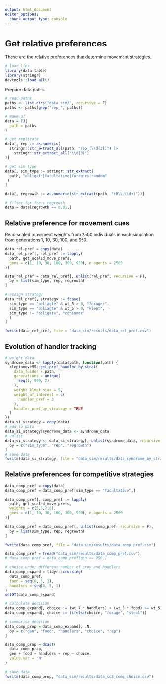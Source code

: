 ```yaml
---
output: html_document
editor_options:
  chunk_output_type: console
---
```


# Get relative preferences

These are the relative preferences that determine movement strategies.

```r
# load libs
library(data.table)
library(stringr)
devtools::load_all()
```

Prepare data paths.

```r
# read paths
paths <- list.dirs("data_sim/", recursive = F)
paths <- paths[grep("rep_", paths)]

# make df
data = CJ(
  path = paths
)

# get replicate
data[, rep := as.numeric(
  stringr::str_extract_all(path, "rep_(\\d{3})") |> 
    stringr::str_extract_all("\\d{3}")
)]

# get sim type
data[, sim_type := stringr::str_extract(
  path, "obligate|facultative|foragers|random"
 ) 
]

data[, regrowth := as.numeric(str_extract(path, "(0\\.\\d+)"))]

# filter for focus regrowth
data = data[regrowth == 0.01,]
```

## Relative preference for movement cues

Read scaled movement weights from 2500 individuals in each simulation from generations 1, 10, 30, 100, and 950.

```r
data_rel_pref = copy(data)
data_rel_pref[, rel_pref := lapply(
  path, get_scaled_move_prefs, 
  gens = c(1, 10, 30, 100, 300, 950), n_agents = 2500
)]

data_rel_pref = data_rel_pref[, unlist(rel_pref, recursive = F),
  by = list(sim_type, rep, regrowth)
]

# assign strategy
data_rel_pref[, strategy := fcase(
  sim_type == "obliagte" & wt_5 > 0, "forager", 
  sim_type == "obliagte" & wt_5 > 0, "klept",
  sim_type != "obligate", "consumer"
  )
]

fwrite(data_rel_pref, file = "data_sim/results/data_rel_pref.csv")
```

## Evolution of handler tracking

```r
# weight data
syndrome_data <- lapply(data$path, function(path) {
  kleptomoveMS::get_pref_handler_by_strat(
    data_folder = path,
    generations = unique(
      seq(1, 999, 2)
    ),
    weight_klept_bias = 5,
    weight_of_interest = c(
      handler_pref = 3
    ),
    handler_pref_by_strategy = TRUE
  )
})
data_si_strategy = copy(data)
# add to data
data_si_strategy$syndrome_data <- syndrome_data
# unlist
data_si_strategy <- data_si_strategy[, unlist(syndrome_data, recursive = FALSE),
  by = c("sim_type", "rep", "regrowth")
]
# save data
fwrite(data_si_strategy, file = "data_sim/results/data_syndrome_by_strategy.csv")
```

## Relative preferences for competitive strategies

```r
data_comp_pref = copy(data)
data_comp_pref = data_comp_pref[sim_type == "facultative",]

data_comp_pref[, comp_pref := lapply(
  path, get_scaled_move_prefs, 
  weights = c(5,6,7,8),
  gens = c(1, 10, 30, 100, 300, 950), n_agents = 2500
)]

data_comp_pref = data_comp_pref[, unlist(comp_pref, recursive = F),
  by = list(sim_type, rep, regrowth)
]

fwrite(data_comp_pref, file = "data_sim/results/data_comp_pref.csv")
```

```r
data_comp_pref = fread("data_sim/results/data_comp_pref.csv")
# data_comp_pref = data_comp_pref[gen == 950,]

# choice under different number of prey and handlers
data_comp_expand = tidyr::crossing(
  data_comp_pref,
  food = seq(0, 5, 1),
  handlers = seq(0, 5, 1)
)
setDT(data_comp_expand)

# calculate decision
data_comp_expand[, choice := (wt_7 * handlers) + (wt_8 * food) >= wt_5]
data_comp_expand[, choice := fifelse(choice, "forage", "steal")]

# summarise decision
data_comp_prop = data_comp_expand[, .N, 
  by = c("gen", "food", "handlers", "choice", "rep")
]

data_comp_prop = dcast(
  data_comp_prop,
  gen + food + handlers + rep ~ choice,
  value.var = "N"
)

# save data
fwrite(data_comp_prop, "data_sim/results/data_sc3_comp_choice.csv")
```